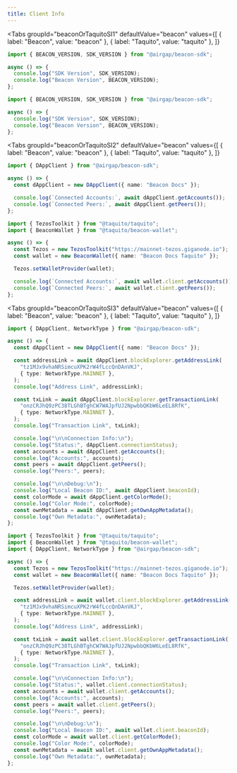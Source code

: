 ```yaml
---
title: Client Info
---
```


<Tabs
  groupId="beaconOrTaquitoSI1"
  defaultValue="beacon"
  values={[
    { label: "Beacon", value: "beacon" },
    { label: "Taquito", value: "taquito" },
  ]}
>
  <TabItem value="beacon">

```ts
import { BEACON_VERSION, SDK_VERSION } from "@airgap/beacon-sdk";

async () => {
  console.log("SDK Version", SDK_VERSION);
  console.log("Beacon Version", BEACON_VERSION);
};
```

</TabItem>

<TabItem value="taquito">

```ts
import { BEACON_VERSION, SDK_VERSION } from "@airgap/beacon-sdk";

async () => {
  console.log("SDK Version", SDK_VERSION);
  console.log("Beacon Version", BEACON_VERSION);
};
```

</TabItem>
</Tabs>

<Tabs
  groupId="beaconOrTaquitoSI2"
  defaultValue="beacon"
  values={[
    { label: "Beacon", value: "beacon" },
    { label: "Taquito", value: "taquito" },
  ]}
>
  <TabItem value="beacon">

```ts
import { DAppClient } from "@airgap/beacon-sdk";

async () => {
  const dAppClient = new DAppClient({ name: "Beacon Docs" });

  console.log(`Connected Accounts:`, await dAppClient.getAccounts());
  console.log(`Connected Peers:`, await dAppClient.getPeers());
};
```

</TabItem>

<TabItem value="taquito">

```ts
import { TezosToolkit } from "@taquito/taquito";
import { BeaconWallet } from "@taquito/beacon-wallet";

async () => {
  const Tezos = new TezosToolkit("https://mainnet-tezos.giganode.io");
  const wallet = new BeaconWallet({ name: "Beacon Docs Taquito" });

  Tezos.setWalletProvider(wallet);

  console.log(`Connected Accounts:`, await wallet.client.getAccounts());
  console.log(`Connected Peers:`, await wallet.client.getPeers());
};
```

</TabItem>
</Tabs>

<Tabs
  groupId="beaconOrTaquitoSI3"
  defaultValue="beacon"
  values={[
    { label: "Beacon", value: "beacon" },
    { label: "Taquito", value: "taquito" },
  ]}
>
  <TabItem value="beacon">

```ts
import { DAppClient, NetworkType } from "@airgap/beacon-sdk";

async () => {
  const dAppClient = new DAppClient({ name: "Beacon Docs" });

  const addressLink = await dAppClient.blockExplorer.getAddressLink(
    "tz1MJx9vhaNRSimcuXPK2rW4fLccQnDAnVKJ",
    { type: NetworkType.MAINNET },
  );
  console.log("Address Link", addressLink);

  const txLink = await dAppClient.blockExplorer.getTransactionLink(
    "onzCRJhQ9zPC38TLGhBTghCW7WAJpfUJ2NpwbbQKbW6LeEL8RfK",
    { type: NetworkType.MAINNET },
  );
  console.log("Transaction Link", txLink);

  console.log("\n\nConnection Info:\n");
  console.log("Status:", dAppClient.connectionStatus);
  const accounts = await dAppClient.getAccounts();
  console.log("Accounts:", accounts);
  const peers = await dAppClient.getPeers();
  console.log("Peers:", peers);

  console.log("\n\nDebug:\n");
  console.log("Local Beacon ID:", await dAppClient.beaconId);
  const colorMode = await dAppClient.getColorMode();
  console.log("Color Mode:", colorMode);
  const ownMetadata = await dAppClient.getOwnAppMetadata();
  console.log("Own Metadata:", ownMetadata);
};
```

</TabItem>
<TabItem value="taquito">

```ts
import { TezosToolkit } from "@taquito/taquito";
import { BeaconWallet } from "@taquito/beacon-wallet";
import { DAppClient, NetworkType } from "@airgap/beacon-sdk";

async () => {
  const Tezos = new TezosToolkit("https://mainnet-tezos.giganode.io");
  const wallet = new BeaconWallet({ name: "Beacon Docs Taquito" });

  Tezos.setWalletProvider(wallet);

  const addressLink = await wallet.client.blockExplorer.getAddressLink(
    "tz1MJx9vhaNRSimcuXPK2rW4fLccQnDAnVKJ",
    { type: NetworkType.MAINNET },
  );
  console.log("Address Link", addressLink);

  const txLink = await wallet.client.blockExplorer.getTransactionLink(
    "onzCRJhQ9zPC38TLGhBTghCW7WAJpfUJ2NpwbbQKbW6LeEL8RfK",
    { type: NetworkType.MAINNET },
  );
  console.log("Transaction Link", txLink);

  console.log("\n\nConnection Info:\n");
  console.log("Status:", wallet.client.connectionStatus);
  const accounts = await wallet.client.getAccounts();
  console.log("Accounts:", accounts);
  const peers = await wallet.client.getPeers();
  console.log("Peers:", peers);

  console.log("\n\nDebug:\n");
  console.log("Local Beacon ID:", await wallet.client.beaconId);
  const colorMode = await wallet.client.getColorMode();
  console.log("Color Mode:", colorMode);
  const ownMetadata = await wallet.client.getOwnAppMetadata();
  console.log("Own Metadata:", ownMetadata);
};
```

</TabItem>
</Tabs>
